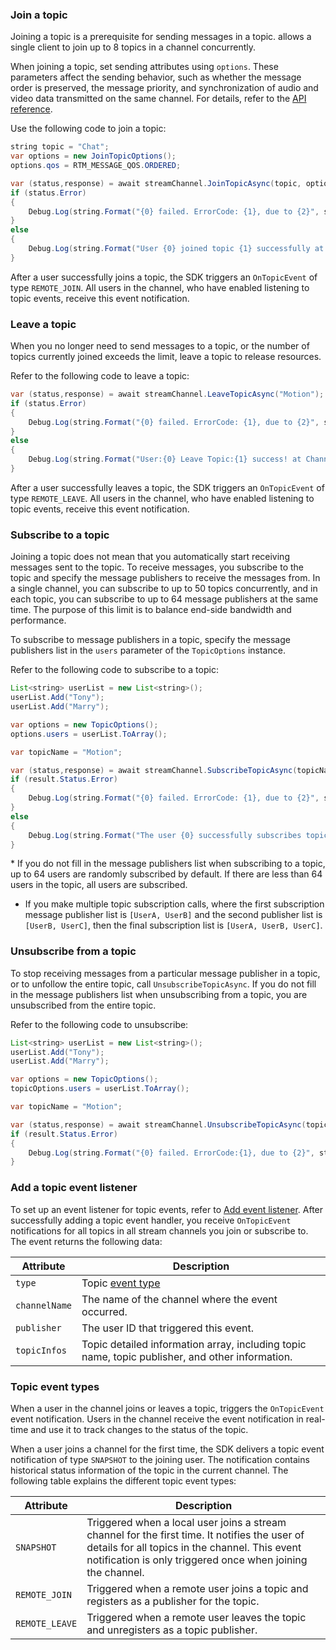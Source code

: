 <PlatformWrapper platform="unity">

### Join a topic

Joining a topic is a prerequisite for sending messages in a topic. <Vg k="SIG" /> allows a single client to join up to 8 topics in a channel concurrently. 

When joining a topic, set sending attributes using `options`. These parameters affect the sending behavior, such as whether the message order is preserved, the message priority, and synchronization of audio and video data transmitted on the same channel. For details, refer to the [API reference](../reference/api#topicjoinpropsag_platform).

Use the following code to join a topic:

```java
string topic = "Chat";
var options = new JoinTopicOptions();
options.qos = RTM_MESSAGE_QOS.ORDERED;

var (status,response) = await streamChannel.JoinTopicAsync(topic, options);
if (status.Error)
{
    Debug.Log(string.Format("{0} failed. ErrorCode: {1}, due to {2}", status.Operation, status.ErrorCode, status.Reason));
}
else
{
    Debug.Log(string.Format("User {0} joined topic {1} successfully at channel {2}", response.UserId, response.Topic, response.ChannelName));
}
```

After a user successfully joins a topic, the SDK triggers an `OnTopicEvent` of type `REMOTE_JOIN`. All users in the channel, who have enabled listening to topic events, receive this event notification.

### Leave a topic

When you no longer need to send messages to a topic, or the number of topics currently joined exceeds the limit, leave a topic to release resources. 

Refer to the following code to leave a topic:

```java
var (status,response) = await streamChannel.LeaveTopicAsync("Motion");
if (status.Error)
{
    Debug.Log(string.Format("{0} failed. ErrorCode: {1}, due to {2}", status.Operation, status.ErrorCode, status.Reason));
}
else
{
    Debug.Log(string.Format("User:{0} Leave Topic:{1} success! at Channel:{2}", response.UserId, response.Topic, response.ChannelName));
}
```

After a user successfully leaves a topic, the SDK triggers an `OnTopicEvent` of type `REMOTE_LEAVE`. All users in the channel, who have enabled listening to topic events, receive this event notification.

### Subscribe to a topic
Joining a topic does not mean that you automatically start receiving messages sent to the topic. To receive messages, you subscribe to the topic and specify the message publishers to receive the messages from. In a single channel, you can subscribe to up to 50 topics concurrently, and in each topic, you can subscribe to up to 64 message publishers at the same time. The purpose of this limit is to balance end-side bandwidth and performance.

To subscribe to message publishers in a topic, specify the message publishers list in the `users` parameter of the `TopicOptions` instance. 

Refer to the following code to subscribe to a topic:

```java
List<string> userList = new List<string>();
userList.Add("Tony");
userList.Add("Marry");

var options = new TopicOptions();
options.users = userList.ToArray();

var topicName = "Motion";

var (status,response) = await streamChannel.SubscribeTopicAsync(topicName, options);
if (result.Status.Error)
{
    Debug.Log(string.Format("{0} failed. ErrorCode: {1}, due to {2}", status.Operation, status.ErrorCode, status.Reason));
}
else
{
    Debug.Log(string.Format("The user {0} successfully subscribes topic {1} at channel {2}", response.UserId, response.Topic, response.ChannelName));
}
```

<Admonition>
* If you do not fill in the message publishers list when subscribing to a topic, up to 64 users are randomly subscribed by default. If there are less than 64 users in the topic, all users are subscribed. 

* If you make multiple topic subscription calls, where the first subscription message publisher list is `[UserA, UserB]` and the second publisher list is `[UserB, UserC]`, then the final subscription list is `[UserA, UserB, UserC]`.
</Admonition>

### Unsubscribe from a topic

To stop receiving messages from a particular message publisher in a topic, or to unfollow the entire topic, call `UnsubscribeTopicAsync`. If you do not fill in the message publishers list when unsubscribing from a topic, you are unsubscribed from the entire topic.

Refer to the following code to unsubscribe:

```java
List<string> userList = new List<string>();
userList.Add("Tony");
userList.Add("Marry");

var options = new TopicOptions();
topicOptions.users = userList.ToArray();

var topicName = "Motion";

var (status,response) = await streamChannel.UnsubscribeTopicAsync(topicName, options);
if (result.Status.Error)
{
    Debug.Log(string.Format("{0} failed. ErrorCode:{1}, due to {2}", status.Operation, status.ErrorCode, status.Reason));
}
```

### Add a topic event listener

To set up an event listener for topic events, refer to [Add event listener](../get-started/add-event-listener). After successfully adding a topic event handler, you receive `OnTopicEvent` notifications for all topics in all stream channels you join or subscribe to. The event returns the following data:

| Attribute     | Description           |
|---------------|-----------------------|
| `type`        | Topic [event type](#topic-event-types) |
| `channelName` | The name of the channel where the event occurred.  |
| `publisher`   | The user ID that triggered this event.  |
| `topicInfos`  | Topic detailed information array, including topic name, topic publisher, and other information. |

### Topic event types

When a user in the channel joins or leaves a topic, <Vg k="SIG" /> triggers the `OnTopicEvent` event notification. Users in the channel receive the event notification in real-time and use it to track changes to the status of the topic.

When a user joins a channel for the first time, the SDK delivers a topic event notification of type `SNAPSHOT` to the joining user. The notification contains historical status information of the topic in the current channel. The following table explains the different topic event types:

| Attribute     | Description           |
|---------------|-----------------------|
| `SNAPSHOT` | Triggered when a local user joins a stream channel for the first time. It notifies the user of details for all topics in the channel. This event notification is only triggered once when joining the channel. |
| `REMOTE_JOIN` | Triggered when a remote user joins a topic and registers as a publisher for the topic. |
| `REMOTE_LEAVE` | Triggered when a remote user leaves the topic and unregisters as a topic publisher. |

</PlatformWrapper>
